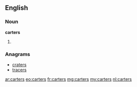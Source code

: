 ==English==

===Noun===
'''carters'''

# {{plural of|carter}}

===Anagrams===
* [[craters#English|craters]]
* [[tracers#English|tracers]]

[[ar:carters]]
[[eo:carters]]
[[fr:carters]]
[[mg:carters]]
[[my:carters]]
[[nl:carters]]